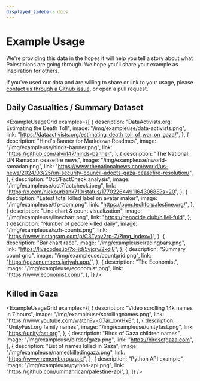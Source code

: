 ```yaml
---
displayed_sidebar: docs
---
```


# Example Usage

We're providing this data in the hopes it will help you tell a story about what Palestinians are going through. We hope you'll share your example as inspiration for others.

If you've used our data and are willing to share or link to your usage, please [contact us through a Github issue](https://github.com/TechForPalestine/palestine-datasets/issues), or open a pull request.

## Daily Casualties / Summary Dataset


<ExampleUsageGrid
  examples={[
    {
      description: "DataActivists.org: Estimating the Death Toll",
      image: "/img/exampleuse/data-activists.png",
      link: "https://dataactivists.org/estimating_death_toll_of_war_on_gaza/",
    },
    {
      description: "Hind's Banner for Markdown Readmes",
      image: "/img/exampleuse/hinds-banner.png",
      link: "https://github.com/alvii147/hinds-banner",
    },
    {
      description: "The National: UN Ramadan ceasefire news",
      image: "/img/exampleuse/nworld-ramadan.png",
      link: "https://www.thenationalnews.com/world/us-news/2024/03/25/un-security-council-adopts-gaza-ceasefire-resolution/",
    },
    {
      description: "Oct7FactCheck analysis",
      image: "/img/exampleuse/oct7factcheck.jpeg",
      link: "https://x.com/nickburbank710/status/1770226449116430688?s=20",
    },
    {
      description: "Latest total killed label on avatar maker",
      image: "/img/exampleuse/tfp-ppm.png",
      link: "https://ppm.techforpalestine.org/",
    },
    {
      description: "Line chart & count visualization",
      image: "/img/exampleuse/linechart.png",
      link: "https://genocide.club/hillel-fuld",
    },
    {
      description: "Number of people killed daily",
      image: "/img/exampleuse/szh-counts.png",
      link: "https://www.instagram.com/p/C3Tyoy2rp-Z/?img_index=1",
    },
    {
      description: "Bar chart race",
      image: "/img/exampleuse/racingbars.png",
      link: "https://livecodes.io/?x=id/5vjcrw2xdj8",
    },
    {
      description: "Summary count grid",
      image: "/img/exampleuse/countgrid.png",
      link: "https://gazanumbers.jariyah.app/",
    },
    {
      description: "The Economist",
      image: "/img/exampleuse/economist.png",
      link: "https://www.economist.com/",
    },
  ]}
/>

## Killed in Gaza

<ExampleUsageGrid
  examples={[
    {
      description: "Video scrolling 14k names in 7 hours",
      image: "/img/exampleuse/scrollingnames.png",
      link: "https://www.youtube.com/watch?v=O7ar_xvvHxE",
    },
    {
      description: "UnityFast.org family names",
      image: "/img/exampleuse/unityfast.png",
      link: "https://unityfast.org",
    },
    {
      description: "Birds of Gaza children names",
      image: "/img/exampleuse/birdsofgaza.png",
      link: "https://birdsofgaza.com",
    },
    {
      description: "List of names killed in Gaza",
      image: "/img/exampleuse/nameskilledingaza.png",
      link: "https://www.remembergaza.id",
    },
    {
      description: "Python API example",
      image: "/img/exampleuse/python-api.png",
      link: "https://github.com/ummahrican/palestine-api",
    },
  ]}
/>
